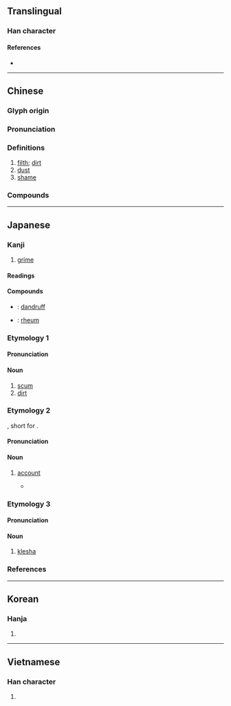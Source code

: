 {{character info}}
==Translingual==

===Han character===
{{Han char|rn=32|rad=土|as=06|sn=9|four=42161|canj=GHMR|ids=⿰土后}}

====References====
* {{Han ref|kx=0228.190|dkj=05058|dj=0464.150|hdz=10440.010|uh=57A2|ud=22434|bh=ABAF|bd=43951}}

----

==Chinese==
{{zh-forms}}

===Glyph origin===
{{Han etym}}

===Pronunciation===
{{zh-pron
|m=gòu
|m-s=
|c=gau3
|c-t=
|g=
|h=pfs=kèu
|j=
|mb=
|md=
|mn=qz:kió/xm,zz:kó͘/káu
|mn_note=kió/kó͘ - literary; káu - vernacular
|mn-t=
|w=
|x=
|mc=y
|oc=y
|cat=
}}

===Definitions===
{{zh-hanzi}}

# [[filth]]; [[dirt]]
# [[dust]]
# [[shame]]
#: {{zh-alt-inline|詬}}

===Compounds===
{{zh-der|含垢忍恥|亂首垢面|垢泥|含垢|含垢藏疾|塵垢|垢汙|忍垢|忍辱含垢|忍恥含垢|忍垢偷生|塵垢秕糠|含垢納汙|含垢忍辱|垢離|垢面|囚首垢面|刮垢磨光|無垢衣|打骸垢|汙垢|泥垢|洗垢索瘢|滌瑕蕩垢|洗垢求瘢|牙垢|洗垢尋痕|櫛垢爬癢|披髮垢面|洗垢匿瑕|油垢|蕩垢滌汙|藏垢懷恥|除汙去垢|藏垢納汙|納垢藏汙|面垢|離垢|藏汙納垢|蓬頭垢面|鍋垢|索垢尋疵|脫垢離塵|蓬首垢面|耳垢|無垢}}

----

==Japanese==

===Kanji===
{{ja-kanji|grade=uc|rs=土06}}

# [[grime]]

====Readings====
{{ja-readings
|goon=く
|kanon=こう
|kun=あか-, はじ-
}}

====Compounds====
{{der-top|Compounds}}
* {{ja-r|頭垢|ふけ}}: [[dandruff]]
* {{ja-r|目垢|めあか}}: [[rheum]]
{{der-bottom}}

===Etymology 1===
{{ja-kanjitab|あか|yomi=k}}
{{rfe|ja}}

====Pronunciation====
{{ja-pron|yomi=k|あか|acc=2|acc_ref=DJR,NHK}}

====Noun====
{{ja-noun|あか}}

# [[scum]]
# [[dirt]]

===Etymology 2===
{{ja-kanjitab|あか|yomi=k}}
{{ateji}}, short for {{bor|ja|en|account}}.

====Pronunciation====
{{ja-pron|yomi=k|あか|acc=2|acc_ref=DJR,NHK}}

====Noun====
{{ja-noun|あか}}

# {{lb|ja|slang|computing|sort=あか}} [[account]]
#: {{ja-usex|[[垢BAN|'''垢'''BAN]]|'''あか'''-バン|ban of one's account}}
#* {{ja-usex|さっきプレミアム'''垢'''にしてきたので画質テスト版です。|^さっき プレミアム '''あか''' に してきた の で がしつ テスト ばん です。|I just made my account a premium '''account''', so this is a video quality test version.|ref=[http://www.nicovideo.jp/watch/sm27024908]}}

===Etymology 3===
{{ja-kanjitab|く|yomi=o}}

====Pronunciation====
{{ja-pron|く|y=o}}

====Noun====
{{ja-noun|く}}

# [[klesha]]

===References===
<references/>

{{cln|ja|2channel slang}}

----

==Korean==

===Hanja===
{{ko-hanja|hangeul=구|rv=gu|mr=ku}}

# {{rfdef|ko|sort=土06}}

----

==Vietnamese==

===Han character===
{{vi-hantu|[[cấu]], [[cáu]]|rs=土06}}

# {{rfdef|vi}}
